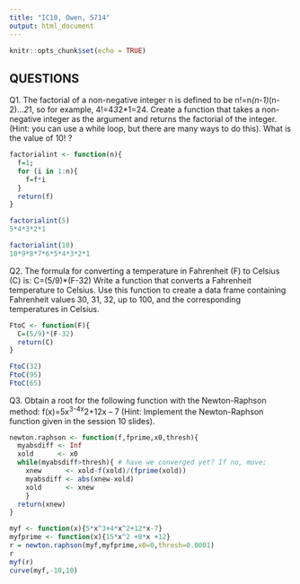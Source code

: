 ```yaml
---
title: "IC10, Owen, 5714"
output: html_document
---
```


```r
knitr::opts_chunk$set(echo = TRUE)
```

## QUESTIONS

Q1. The factorial of a non-negative integer n is defined to be 
n!=n*(n-1)*(n-2)…*2*1,
so for example, 4!=4*3*2*1=24.  Create a function that takes a non-negative integer as the argument and returns the factorial of the integer.  (Hint: you can use a while loop, but there are many ways to do this).  What is the value of 10! ? 

```r
factorialint <- function(n){
  f=1;
  for (i in 1:n){
    f=f*i
  }
  return(f)
}
```

```r
factorialint(5)
5*4*3*2*1

factorialint(10)
10*9*8*7*6*5*4*3*2*1

```

Q2. The formula for converting a temperature in Fahrenheit (F) to Celsius (C) is:
C=(5/9)*(F-32)
Write a function that converts a Fahrenheit temperature to Celsius. Use this function to create a data frame containing Fahrenheit values 30, 31, 32, up to 100, and the corresponding temperatures in Celsius.

```r
FtoC <- function(F){
  C=(5/9)*(F-32)
  return(C)
}
```

```r
FtoC(32)
FtoC(95)
FtoC(65)
```

Q3. Obtain a root for the following function with the Newton-Raphson method:
f(x)=5x^3-4x^2+12x – 7
(Hint: Implement the Newton-Raphson function given in the session 10 slides).
```r
newton.raphson <- function(f,fprime,x0,thresh){
  myabsdiff <- Inf
  xold      <- x0
  while(myabsdiff>thresh){ # have we converged yet? If no, move;
    xnew      <- xold-f(xold)/(fprime(xold))
    myabsdiff <- abs(xnew-xold)
    xold      <- xnew
    }
  return(xnew)
}


```

```r
myf <- function(x){5*x^3+4*x^2+12*x-7}
myfprime <- function(x){15*x^2 +8*x +12}
r = newton.raphson(myf,myfprime,x0=0,thresh=0.0001)
r
myf(r)
curve(myf,-10,10)
```

